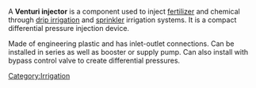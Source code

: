 {{Wikify|date=January 2007}}
A '''Venturi injector''' is a component used to inject [[fertilizer]] and chemical through [[drip irrigation]] and [[sprinkler]] irrigation systems. It is a compact differential pressure injection device.

Made of engineering plastic and has inlet-outlet connections.  Can be installed in series as well as booster or supply pump.  Can also install with bypass control valve to create differential pressures.

[[Category:Irrigation]]


{{agri-stub}}